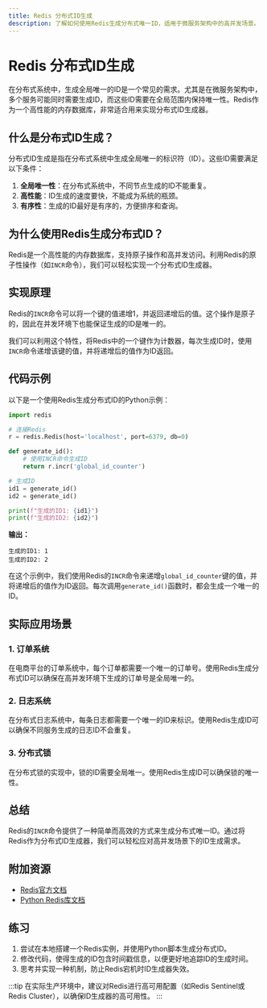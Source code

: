 ```yaml
---
title: Redis 分布式ID生成
description: 了解如何使用Redis生成分布式唯一ID，适用于微服务架构中的高并发场景。
---
```


# Redis 分布式ID生成

在分布式系统中，生成全局唯一的ID是一个常见的需求。尤其是在微服务架构中，多个服务可能同时需要生成ID，而这些ID需要在全局范围内保持唯一性。Redis作为一个高性能的内存数据库，非常适合用来实现分布式ID生成器。

## 什么是分布式ID生成？

分布式ID生成是指在分布式系统中生成全局唯一的标识符（ID）。这些ID需要满足以下条件：

1. **全局唯一性**：在分布式系统中，不同节点生成的ID不能重复。
2. **高性能**：ID生成的速度要快，不能成为系统的瓶颈。
3. **有序性**：生成的ID最好是有序的，方便排序和查询。

## 为什么使用Redis生成分布式ID？

Redis是一个高性能的内存数据库，支持原子操作和高并发访问。利用Redis的原子性操作（如`INCR`命令），我们可以轻松实现一个分布式ID生成器。

## 实现原理

Redis的`INCR`命令可以将一个键的值递增1，并返回递增后的值。这个操作是原子的，因此在并发环境下也能保证生成的ID是唯一的。

我们可以利用这个特性，将Redis中的一个键作为计数器，每次生成ID时，使用`INCR`命令递增该键的值，并将递增后的值作为ID返回。

## 代码示例

以下是一个使用Redis生成分布式ID的Python示例：

```python
import redis

# 连接Redis
r = redis.Redis(host='localhost', port=6379, db=0)

def generate_id():
    # 使用INCR命令生成ID
    return r.incr('global_id_counter')

# 生成ID
id1 = generate_id()
id2 = generate_id()

print(f"生成的ID1: {id1}")
print(f"生成的ID2: {id2}")
```

**输出：**
```
生成的ID1: 1
生成的ID2: 2
```

在这个示例中，我们使用Redis的`INCR`命令来递增`global_id_counter`键的值，并将递增后的值作为ID返回。每次调用`generate_id()`函数时，都会生成一个唯一的ID。

## 实际应用场景

### 1. 订单系统

在电商平台的订单系统中，每个订单都需要一个唯一的订单号。使用Redis生成分布式ID可以确保在高并发环境下生成的订单号是全局唯一的。

### 2. 日志系统

在分布式日志系统中，每条日志都需要一个唯一的ID来标识。使用Redis生成ID可以确保不同服务生成的日志ID不会重复。

### 3. 分布式锁

在分布式锁的实现中，锁的ID需要全局唯一。使用Redis生成ID可以确保锁的唯一性。

## 总结

Redis的`INCR`命令提供了一种简单而高效的方式来生成分布式唯一ID。通过将Redis作为分布式ID生成器，我们可以轻松应对高并发场景下的ID生成需求。

## 附加资源

- [Redis官方文档](https://redis.io/documentation)
- [Python Redis库文档](https://redis-py.readthedocs.io/en/stable/)

## 练习

1. 尝试在本地搭建一个Redis实例，并使用Python脚本生成分布式ID。
2. 修改代码，使得生成的ID包含时间戳信息，以便更好地追踪ID的生成时间。
3. 思考并实现一种机制，防止Redis宕机时ID生成器失效。

:::tip
在实际生产环境中，建议对Redis进行高可用配置（如Redis Sentinel或Redis Cluster），以确保ID生成器的高可用性。
:::